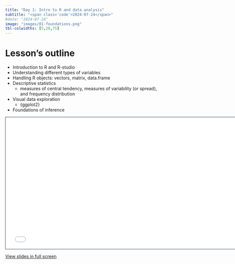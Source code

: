 ```yaml
---
title: "Day 1: Intro to R and data analysis"
subtitle: "<span class='code'>2024-07-24</span>"
#date: "2024-07-24"
image: "images/01-foundations.png"
tbl-colwidths: [5,20,75]
---
```


<!-- Shortcode for embedding a Quarto RevealJS presentation inside of a website -->
<!-- see [GH issue ](https://github.com/quarto-dev/quarto-cli/discussions/7410) -->


# Lesson's outline

+ Introduction to R and R-studio
+ Understanding different types of variables
+ Handling R objects: vectors, matrix, data.frame
+ Descriptive statistics
  + measures of central tendency, measures of variability (or spread), and frequency distribution
+ Visual data exploration
  + {ggplot2}
+ Foundations of inference


```{=html}
<iframe class="slide-deck" src="../lessons_slides/01-foundations.html" height="420" width="747" style="border: 1px solid #2e3846;"></iframe>
```

<a href='../lessons_slides/01-foundations.html' target="_blank">View slides in full screen</a>

